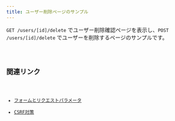 ```yaml
---
title: ユーザー削除ページのサンプル
---
```



`GET /users/[id]/delete` でユーザー削除確認ページを表示し、`POST /users/[id]/delete` でユーザーを削除するページのサンプルです。

<Code code={sampleCode} lang="astro" title="src/pages/users/[id]/delete.astro" />

## 関連リンク

- [フォームとリクエストパラメータ](../guides/form_and_parameters)
- [CSRF対策](../guides/csrf_protection)

